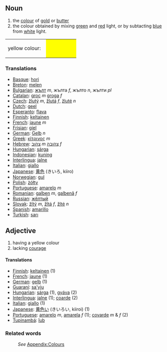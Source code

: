 ==Noun==
#the [[color|colour]] of [[gold]] or [[butter]]
#the colour obtained by mixing [[green]] and [[red]] light, or by subtacting [[blue]] from [[white]] light.
<table><tr><td height="25">yellow colour: &nbsp;</td>
<td bgcolor="#FFFF00" width="80">&nbsp; </td></tr></table>

===Translations===
* [[Basque]]: [[hori]]
* [[Breton]]: [[melen]]
* [[Bulgarian]]: [[жълт]] ''m'', жълта ''f'', жълто ''n'', жълти ''pl''
* [[Catalan]]: [[groc]] ''m'' [[groga]] ''f''
* [[Czech]]: [[žlutý]] ''m'', [[žlutá]] ''f'', [[žluté]] ''n''
* [[Dutch]]: [[geel]]
* [[Esperanto]]: [[flava]]
* [[Finnish]]: [[keltainen]]
* [[French]]: [[jaune]] ''m''
* [[Frisian]]: [[giel]]
* [[German]]: [[Gelb]] ''n''
* [[Greek]]: [[κίτρινος]] ''m''
* [[Hebrew]]: [[צהוב]] ''m'' [[צהובה]] ''f''
* [[Hungarian]]: [[sárga]]
* [[Indonesian]]: [[kuning]]
* [[Interlingua]]: [[jalne]]
* [[Italian]]: [[giallo]]
* [[Japanese]]: [[黄色]] (きいろ, kiiro)
* [[Norwegian]]: [[gul]]
* [[Polish]]: [[żółty]]
* [[Portuguese]]: [[amarelo]] ''m''
* [[Romanian]]: [[galben]] ''m'', [[galbenă]] ''f''
* [[Russian]]: [[жёлтый]]
* [[Slovak]]: [[žltý]] ''m'', [[žltá]] ''f'', [[žlté]] ''n''
* [[Spanish]]: [[amarillo]]
* [[Turkish]]: [[sarı]]

==Adjective==
#having a yellow colour
#lacking [[courage]]


====Translations====

* [[Finnish]]: [[keltainen]] (1)
* [[French]]: [[jaune]] (1)
* [[German]]: [[gelb]] (1)
* [[Guaraní]]: [[sa'yju]]
* [[Hungarian]]: [[sárga]] (1), [[gyáva]] (2)
* [[Interlingua]]: [[jalne]] (1); [[coarde]] (2)
* [[Italian]]: [[giallo]] (1)
* [[Japanese]]: [[黄色い]] (きいろい, kiiroi) (1)
* [[Portuguese]]: [[amarelo]] ''m'', [[amarela]] ''f'' (1); [[covarde]] ''m'' & ''f'' (2)
* [[Tupinambá]]: [[îub]]


===Related words===
:''See'' [[Wiktionary_Appendix:Colours|Appendix:Colours]]